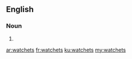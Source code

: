 ==English==

===Noun===
{{head|en|noun plural form}}

# {{plural of|watchet|lang=en}}

[[ar:watchets]]
[[fr:watchets]]
[[ku:watchets]]
[[my:watchets]]